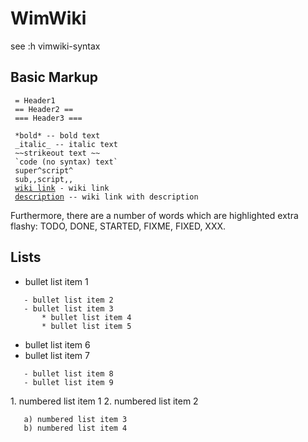 = WimWiki =

see :h vimwiki-syntax

== Basic Markup ==

  = Header1
  == Header2 ==
  === Header3 ===

  *bold* -- bold text
  _italic_ -- italic text
  ~~strikeout text ~~
  `code (no syntax) text`
  super^script^
  sub,,script,,
  [[wiki link]] - wiki link
  [[wiki link|description]] -- wiki link with description

Furthermore, there are a number of words which are highlighted extra flashy:
TODO, DONE, STARTED, FIXME, FIXED, XXX.

== Lists ==

* bullet list item 1
    - bullet list item 2
    - bullet list item 3
        * bullet list item 4
        * bullet list item 5
* bullet list item 6
* bullet list item 7
    - bullet list item 8
    - bullet list item 9

1. numbered list item 1
2. numbered list item 2
    a) numbered list item 3
    b) numbered list item 4
